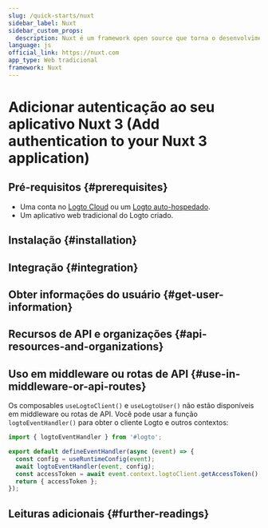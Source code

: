 ```yaml
---
slug: /quick-starts/nuxt
sidebar_label: Nuxt
sidebar_custom_props:
  description: Nuxt é um framework open source que torna o desenvolvimento web intuitivo e poderoso.
language: js
official_link: https://nuxt.com
app_type: Web tradicional
framework: Nuxt
---
```




# Adicionar autenticação ao seu aplicativo Nuxt 3 (Add authentication to your Nuxt 3 application)

<GuideTip />

## Pré-requisitos \{#prerequisites}

- Uma conta no [Logto Cloud](https://cloud.logto.io) ou um [Logto auto-hospedado](/introduction/set-up-logto-oss).
- Um aplicativo web tradicional do Logto criado.

## Instalação \{#installation}

<Installation />

## Integração \{#integration}

<Integration />

## Obter informações do usuário \{#get-user-information}

<GetUserInformation />

## Recursos de API e organizações \{#api-resources-and-organizations}

<ApiResources />

## Uso em middleware ou rotas de API \{#use-in-middleware-or-api-routes}

Os composables `useLogtoClient()` e `useLogtoUser()` não estão disponíveis em middleware ou rotas de API. Você pode usar a função `logtoEventHandler()` para obter o cliente Logto e outros contextos:

```ts title="/server/api/auth/get-access-token.ts"
import { logtoEventHandler } from '#logto';

export default defineEventHandler(async (event) => {
  const config = useRuntimeConfig(event);
  await logtoEventHandler(event, config);
  const accessToken = await event.context.logtoClient.getAccessToken();
  return { accessToken };
});
```

## Leituras adicionais \{#further-readings}

<FurtherReadings />
